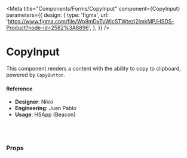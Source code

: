 
<Meta
  title="Components/Forms/CopyInput"
  component={CopyInput}
  parameters={{
    design: {
      type: 'figma',
      url:
        'https://www.figma.com/file/Wp9mDxTvWicSTWtezj2ImkMP/HSDS-Product?node-id=2582%3A8896',
    },
  }}
/>

# CopyInput

This component renders a content with the ability to copy to clipboard, powered by `CopyButton`.

<Canvas>
  <Story name="default">
    <CopyInput
      value="testing"
      onCopy={action('Copy')}
      readOnly={boolean('readOnly', false)}
    />
  </Story>
</Canvas>

<Canvas>
  <Story name="text button">
    <CopyInput
      value="testing"
      onCopy={action('Copy')}
      readOnly={boolean('readOnly', false)}
      buttonLabel={'Copy'}
    />
  </Story>
</Canvas>

#### Reference

- **Designer**: Nikki
- **Engineering**: Juan Pablo
- **Usage**: HSApp (Beacon)

<br />
<br />

### Props

<ArgsTable of={CopyInput} />
